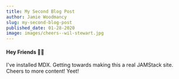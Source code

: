 ```yaml
---
title: My Second Blog Post
author: Jamie Woodmancy
slug: my-second-blog-post
published_date: 01-28-2020
image: images/cheers--wil-stewart.jpg
---
```


#### Hey Friends 👋🏼

I've installed MDX. Getting towards making this a real JAMStack site. Cheers to more content! Yeet!
